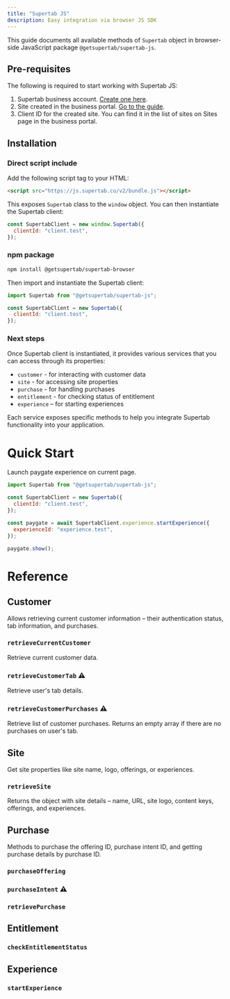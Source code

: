 ```yaml
---
title: "Supertab JS"
description: Easy integration via browser JS SDK
---
```


This guide documents all available methods of `Supertab` object in browser-side JavaScript package `@getsupertab/supertab-js`.

## Pre-requisites

The following is required to start working with Supertab JS:

1. Supertab business account. <a href="https://business.supertab.co/register">Create one here</a>.
2. Site created in the business portal. <a href="../supertab-experiences/sites">Go to the guide</a>.
3. Client ID for the created site. You can find it in the list of sites on Sites page in the business portal.

## Installation

### Direct script include

Add the following script tag to your HTML:

```html
<script src="https://js.supertab.co/v2/bundle.js"></script>
```

This exposes `Supertab` class to the `window` object. You can then instantiate the Supertab client:

```javascript
const SupertabClient = new window.Supertab({
  clientId: "client.test",
});
```

### npm package

```bash
npm install @getsupertab/supertab-browser
```

Then import and instantiate the Supertab client:

```javascript
import Supertab from "@getsupertab/supertab-js";

const SupertabClient = new Supertab({
  clientId: "client.test",
});
```

### Next steps

Once Supertab client is instantiated, it provides various services that you can access through its properties:

- `customer` - for interacting with customer data
- `site` - for accessing site properties
- `purchase` - for handling purchases
- `entitlement` - for checking status of entitlement
- `experience` – for starting experiences

Each service exposes specific methods to help you integrate Supertab functionality into your application.

# Quick Start

Launch paygate experience on current page.

```javascript
import Supertab from "@getsupertab/supertab-js";

const SupertabClient = new Supertab({
  clientId: "client.test",
});

const paygate = await SupertabClient.experience.startExperience({
  experienceId: "experience.test",
});

paygate.show();
```

# Reference

## Customer

Allows retrieving current customer information – their authentication status, tab information, and purchases.

### `retrieveCurrentCustomer`

Retrieve current customer data.

### `retrieveCustomerTab` ⚠️

Retrieve user's tab details.

### `retrieveCustomerPurchases` ⚠️

Retrieve list of customer purchases. Returns an empty array if there are no purchases on user's tab.

## Site

Get site properties like site name, logo, offerings, or experiences.

### `retrieveSite`

Returns the object with site details – name, URL, site logo, content keys, offerings, and experiences.

## Purchase

Methods to purchase the offering ID, purchase intent ID, and getting purchase details by purchase ID.

### `purchaseOffering`

### `purchaseIntent` ⚠️

### `retrievePurchase`

## Entitlement

### `checkEntitlementStatus`

## Experience

### `startExperience`

```

```

